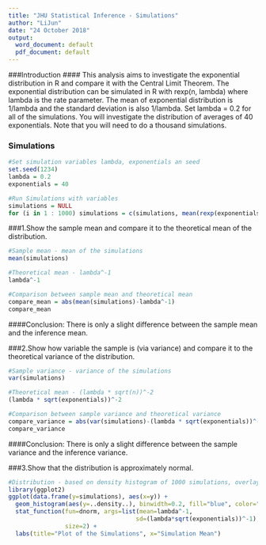 ---
title: "JHU Statistical Inference - Simulations"
author: "LiJun"
date: "24 October 2018"
output:
  word_document: default
  pdf_document: default
---

###Introduction
#### This analysis aims to investigate the exponential distribution in R and compare it with the Central Limit Theorem. The exponential distribution can be simulated in R with rexp(n, lambda) where lambda is the rate parameter. The mean of exponential distribution is 1/lambda and the standard deviation is also 1/lambda. Set lambda = 0.2 for all of the simulations. You will investigate the distribution of averages of 40 exponentials. Note that you will need to do a thousand simulations.

### Simulations
```{r}
#Set simulation variables lambda, exponentials an seed
set.seed(1234)
lambda = 0.2
exponentials = 40

#Run Simulations with variables
simulations = NULL
for (i in 1 : 1000) simulations = c(simulations, mean(rexp(exponentials, lambda)))
```

###1.Show the sample mean and compare it to the theoretical mean of the distribution.
```{r}
#Sample mean - mean of the simulations
mean(simulations)

#Theoretical mean - lambda^-1
lambda^-1

#Comparison between sample mean and theoretical mean
compare_mean = abs(mean(simulations)-lambda^-1)
compare_mean
```
####Conclusion: There is only a slight difference between the sample mean and the inference mean.

###2.Show how variable the sample is (via variance) and compare it to the theoretical variance of the distribution.
```{r}
#Sample variance - variance of the simulations
var(simulations)

#Theoretical mean - (lambda * sqrt(n))^-2
(lambda * sqrt(exponentials))^-2

#Comparison between sample variance and theoretical variance
compare_variance = abs(var(simulations)-(lambda * sqrt(exponentials))^-2)
compare_variance
```
####Conclusion: There is only a slight difference between the sample variance and the inference variance.

###3.Show that the distribution is approximately normal.
```{r}
#Distribution - based on density histogram of 1000 simulations, overlay with theoretical normal distribution 
library(ggplot2)
ggplot(data.frame(y=simulations), aes(x=y)) + 
  geom_histogram(aes(y=..density..), binwidth=0.2, fill="blue", color="black") +
  stat_function(fun=dnorm, args=list(mean=lambda^-1, 
                                    sd=(lambda*sqrt(exponentials))^-1), 
                size=2) +
  labs(title="Plot of the Simulations", x="Simulation Mean")
```